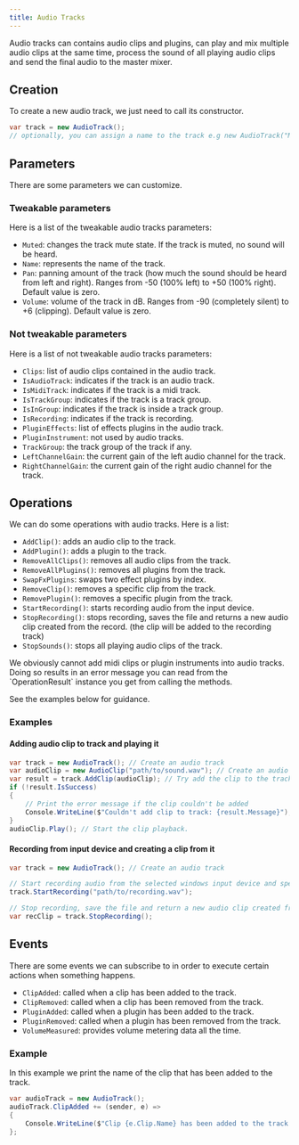 ```yaml
---
title: Audio Tracks
---
```



Audio tracks can contains audio clips and plugins, can play and mix multiple audio clips at the same time, process the sound of all playing audio clips and send the final audio to the master mixer.

## Creation

To create a new audio track, we just need to call its constructor.

```cs
var track = new AudioTrack();
// optionally, you can assign a name to the track e.g new AudioTrack("MyTrack")
```

## Parameters

There are some parameters we can customize.

### Tweakable parameters

Here is a list of the tweakable audio tracks parameters:

- `Muted`: changes the track mute state. If the track is muted, no sound will be heard.
- `Name`: represents the name of the track.
- `Pan`: panning amount of the track (how much the sound should be heard from left and right). Ranges from -50 (100% left) to +50 (100% right). Default value is zero.
- `Volume`: volume of the track in dB. Ranges from -90 (completely silent) to +6 (clipping). Default value is zero.

### Not tweakable parameters

Here is a list of not tweakable audio tracks parameters:

- `Clips`: list of audio clips contained in the audio track.
- `IsAudioTrack`: indicates if the track is an audio track.
- `IsMidiTrack`: indicates if the track is a midi track.
- `IsTrackGroup`: indicates if the track is a track group.
- `IsInGroup`: indicates if the track is inside a track group.
- `IsRecording`: indicates if the track is recording.
- `PluginEffects`: list of effects plugins in the audio track.
- `PluginInstrument`: not used by audio tracks.
- `TrackGroup`: the track group of the track if any.
- `LeftChannelGain`: the current gain of the left audio channel for the track.
- `RightChannelGain`: the current gain of the right audio channel for the track.

## Operations

We can do some operations with audio tracks. Here is a list:

- `AddClip()`: adds an audio clip to the track.
- `AddPlugin()`: adds a plugin to the track.
- `RemoveAllClips()`: removes all audio clips from the track.
- `RemoveAllPlugins()`: removes all plugins from the track.
- `SwapFxPlugins`: swaps two effect plugins by index.
- `RemoveClip()`: removes a specific clip from the track.
- `RemovePlugin()`: removes a specific plugin from the track.
- `StartRecording()`: starts recording audio from the input device.
- `StopRecording()`: stops recording, saves the file and returns a new audio clip created from the record. (the clip will be added to the recording track)
- `StopSounds()`: stops all playing audio clips of the track.

<Aside type="note">
  We obviously cannot add midi clips or plugin instruments into audio tracks.
  Doing so results in an error message you can read from
  the `OperationResult` instance you get from calling the methods.

See the examples below for guidance.

</Aside>

### Examples

#### Adding audio clip to track and playing it

```cs
var track = new AudioTrack(); // Create an audio track
var audioClip = new AudioClip("path/to/sound.wav"); // Create an audio clip
var result = track.AddClip(audioClip); // Try add the clip to the track
if (!result.IsSuccess)
{
    // Print the error message if the clip couldn't be added
    Console.WriteLine($"Couldn't add clip to track: {result.Message}");
}
audioClip.Play(); // Start the clip playback.
```

#### Recording from input device and creating a clip from it

```cs
var track = new AudioTrack(); // Create an audio track

// Start recording audio from the selected windows input device and specify the path where the .wav file will be saved
track.StartRecording("path/to/recording.wav");

// Stop recording, save the file and return a new audio clip created from the recording
var recClip = track.StopRecording();
```

## Events

There are some events we can subscribe to in order to execute certain actions when something happens.

- `ClipAdded`: called when a clip has been added to the track.
- `ClipRemoved`: called when a clip has been removed from the track.
- `PluginAdded`: called when a plugin has been added to the track.
- `PluginRemoved`: called when a plugin has been removed from the track.
- `VolumeMeasured`: provides volume metering data all the time.

### Example

In this example we print the name of the clip that has been added to the track.

```cs
var audioTrack = new AudioTrack();
audioTrack.ClipAdded += (sender, e) =>
{
    Console.WriteLine($"Clip {e.Clip.Name} has been added to the track.");
};
```

<CardGrid>
  <LinkCard title="Midi clips" href="/main-concepts/clips/midi-clips" description="Prev" />
  <LinkCard title="Midi tracks" href="/main-concepts/tracks/midi-tracks" description="Next" />
</CardGrid>
